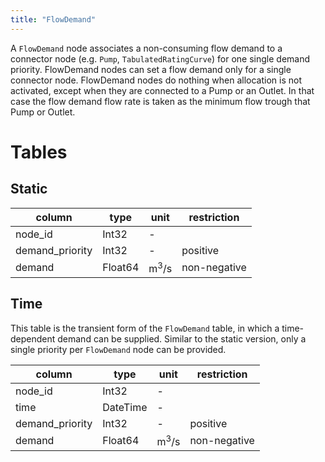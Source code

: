 ```yaml
---
title: "FlowDemand"
---
```


A `FlowDemand` node associates a non-consuming flow demand to a connector node (e.g. `Pump`, `TabulatedRatingCurve`) for one single demand priority.
FlowDemand nodes can set a flow demand only for a single connector node.
FlowDemand nodes do nothing when allocation is not activated, except when they are connected to a Pump or an Outlet. In that case the flow demand flow rate is taken as the minimum flow trough that Pump or Outlet.

# Tables

## Static

column          | type     | unit                  | restriction
--------------- | -------- | --------------------- | -----------
node_id         | Int32    | -                     |
demand_priority | Int32    | -                     | positive
demand          | Float64  | $\text{m}^3/\text{s}$ | non-negative

## Time

This table is the transient form of the `FlowDemand` table, in which a time-dependent demand can be supplied.
Similar to the static version, only a single priority per `FlowDemand` node can be provided.

column          | type     | unit                  | restriction
--------------- | -------- | --------------------- | -----------
node_id         | Int32    | -                     |
time            | DateTime | -                     |
demand_priority | Int32    | -                     | positive
demand          | Float64  | $\text{m}^3/\text{s}$ | non-negative
